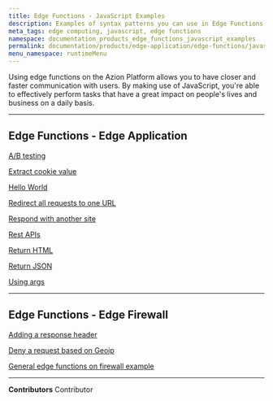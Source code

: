 ```yaml
---
title: Edge Functions - JavaScript Examples
description: Examples of syntax patterns you can use in Edge Functions - JavaScript.
meta_tags: edge computing, javascript, edge functions
namespace: documentation_products_edge_functions_javascript_examples
permalink: documentation/products/edge-application/edge-functions/javascript-examples
menu_namespace: runtimeMenu
---
```


Using edge functions on the Azion Platform allows you to have closer and faster communication with users. By making use of JavaScript, you're able to effectively perform tasks that have a great impact on people's lives and business on a daily basis.

---

## Edge Functions - Edge Application

[A/B testing](/en/documentation/products/edge-application/edge-functions/javascript-examples/ab-testing/)

[Extract cookie value](/en/documentation/products/edge-application/edge-functions/javascript-examples/cookie-value/)

[Hello World](/en/documentation/products/edge-application/edge-functions/javascript-examples/hello-world/)

[Redirect all requests to one URL](/en/documentation/products/edge-application/edge-functions/javascript-examples/redirect-requests/)

[Respond with another site](/en/documentation/products/edge-application/edge-functions/javascript-examples/respond-site/)

[Rest APIs](/en/documentation/products/edge-application/edge-functions/javascript-examples/rest-apis/)

[Return HTML](/en/documentation/products/edge-application/edge-functions/javascript-examples/return-html/)

[Return JSON](/en/documentation/products/edge-application/edge-functions/javascript-examples/return-json/)

[Using args](/en/documentation/products/edge-application/edge-functions/javascript-examples/using-args/)

---

## Edge Functions - Edge Firewall

[Adding a response header](/en/documentation/products/edge-application/edge-functions/javascript-examples/adding-response-header/)

[Deny a request based on Geoip](/en/documentation/products/edge-application/edge-functions/javascript-examples/deny-request/)

[General edge functions on firewall example](/en/documentation/products/edge-application/edge-functions/javascript-examples/general-firewall-example/)



---


**Contributors** <ContributorList>Contributor</ContributorList>
